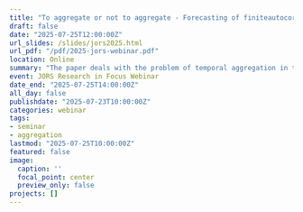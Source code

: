 ```yaml
---
title: "To aggregate or not to aggregate - Forecasting of finiteautocorrelated demand"
draft: false
date: "2025-07-25T12:00:00Z"
url_slides: /slides/jors2025.html
url_pdf: "/pdf/2025-jors-webinar.pdf"
location: Online
summary: "The paper deals with the problem of temporal aggregation in time series forecasting. The question is, is it better to use aggregate data? For example, is it better to use weekly figures rather than daily? "
event: JORS Research in Focus Webinar
date_end: "2025-07-25T14:00:00Z"
all_day: false
publishdate: "2025-07-23T10:00:00Z"
categories: webinar
tags:
- seminar
- aggregation
lastmod: "2025-07-25T10:00:00Z"
featured: false
image:
  caption: ''
  focal_point: center
  preview_only: false
projects: []
---
```

